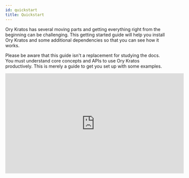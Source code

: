 ```yaml
---
id: quickstart
title: Quickstart
---
```



Ory Kratos has several moving parts and getting everything right from the beginning can be challenging. This getting started guide
will help you install Ory Kratos and some additional dependencies so that you can see how it works.

Please be aware that this guide isn't a replacement for studying the docs. You must understand core concepts and APIs to use Ory
Kratos productively. This is merely a guide to get you set up with some examples.

<iframe width="560" height="315" src="https://www.youtube-nocookie.com/embed/JhlIZ3aChXc" frameborder="0" allowfullscreen />

:::info

Video based on Ory Kratos 0.5.5 quickstart, so some routes may have changed.

:::

## Use case: application login and registration

This section gives you some context on what we want to achieve and what tools we need for that. You will also learn about the
network set up we picked for this guide.

This quickstart guide operates on the assumption that we're writing a Node.js app. This app is using nothing fancy - some
Express.js and a bit of HTML Templating using Handlebars. We do want to use TypeScript, but only because it's more readable - not
because we're doing anything out of the ordinary!

You could pick any technology here, of course. This works with Swift, React.js, or Angular (client side) as well as with PHP,
Ruby, Python, Java (server side) - you name it! We picked Node.js + TypeScript because we believe it's the easiest to understand,
and because JavaScript and Node.js are universally understood and easy to install.

We know our app will need to have some type of dashboard and that it needs users. Therefore, we need:

- Login
- Logout
- Registration
- Profile management ("update first name", "update avatar", etc.)
- Credentials Management ("add a new recovery email", "change password", etc.)
- Account Recovery ("password reset")
- Email Verification
- Two Factor Authentication
- "Sign in with Google" and "Sign in with GitHub"

and of course:

- A dashboard that shows `Hello {{ traits.name.first }} {{ traits.name.last }}!` which is only visible when the user is signed in.

## Setup

As you might already know, Ory Kratos is API-only; it doesn't have a UI or HTML templating engine. We will implement all the
user-facing UIs like "dashboard", "login", and "registration" in our Node.js app!

To ensure that no one can access the dashboard without prior authentication (login), we can use a small piece of code (here
Express.js) to do that:

<CodeFromRemote
  lang="js"
  title="https://github.com/ory/kratos-selfservice-ui-node/blob/master/src/pkg/middleware.ts"
  src="https://raw.githubusercontent.com/ory/kratos-selfservice-ui-node/master/src/pkg/middleware.ts"
/>

:::info

Ory Kratos isn't just an API: it uses cookies, HTTP redirects, anti-CSRF tokens and more so you don't have to.

:::

The Node.js app and Ory Kratos need to share cookies in order for anti-CSRF tokens and login sessions to work. Because the
quickstart runs on different ports on `127.0.0.1` there isn't anything we need to do to get this all working. In environments
where you have multiple sub-domains or reverse proxies, the set up will be a bit more sophisticated. You can find more information
about the different set up possibilities in the [Getting Cookies to Work on Multi-Domains Guide](guides/multi-domain-cookies.mdx).

Ory Kratos doesn't ship with an administrative user interface. You must implement that UI yourself. If you need a managed solution
that takes care of everything, consider signing up to [Ory Network](https://console.ory.sh/).

In this quickstart we will use Ory Kratos' CLI to interact with Ory Kratos' APIs.

The quickstart also comes with [MailSlurper](https://mailslurper.com), a mock SMTP server the demo uses to show how email
verification works.

### Clone Ory Kratos and run it in Docker

To get this example working, you will need Git, [Docker](https://docs.docker.com/get-docker/), and
[Docker Compose](https://docs.docker.com/compose/install/) installed on your system. No other dependencies are required. Before
you start, make sure that Docker has enough disk space.

:::tip

This tutorial uses Docker-Compose volumes which have reported to run out of disk space. Check the remaining disk space using
`docker system df`. If the volumes are above the 85% threshold,
[prune old Docker objects](https://docs.docker.com/config/pruning/) before you start!

:::

:::tip

If you encounter build errors such as network timeout, make sure that the network is running and run `make docker` again. If the
problem persists, feel free to [open an issue](https://github.com/ory/kratos/issues/new/choose).

:::

Let's clone Ory Kratos and run `docker-compose`:

```mdx-code-block
import { useLatestRelease } from '@site/src/hooks'
import CodeBlock from '@theme/CodeBlock'

<CodeBlock className="language-shell">{`git clone https://github.com/ory/kratos.git
cd kratos
\
git checkout master
docker-compose -f quickstart.yml -f quickstart-standalone.yml up --build --force-recreate
# If you have SELinux, run:
docker-compose -f quickstart.yml -f quickstart-selinux.yml -f quickstart-standalone.yml up --build --force-recreate`}</CodeBlock>
```

This might take a minute or two. Once the output slows down and logs indicate a healthy system you're ready to roll! A healthy
system will show something along the lines of (the order of messages might be reversed):

```
kratos_1 | time="2020-01-20T14:52:13Z" level=info msg="Starting the admin httpd on: 0.0.0.0:4434"
kratos_1 | time="2020-01-20T14:52:13Z" level=info msg="Starting the public httpd on: 0.0.0.0:4433"
```

:::note

There are two important factors to get a fully functional system:

- You need to make sure that ports `4455`, `4433`, `4434`, and `4436`&nbsp;
  [are free](https://serverfault.com/questions/309052/check-if-port-is-open-or-closed-on-a-linux-server).
- Make sure to always use `127.0.0.1` as the hostname; never use `localhost`! This is important because browsers treat these two
  as separate domains and will therefore have issues with setting and using cookies.

:::

There is no database being used in this example. Ory Kratos supports SQLite, PostgreSQL, MySQL, and CockroachDB as database
backends. For the quickstart, we're mounting a persistent volume to store the SQLite database in.

Future guides will explain how to set up a production system.

### Network architecture

This demo makes use of several services:

1. [Ory Kratos](https://github.com/ory/kratos)
   - Public ("Browser") API (port 4433)
   - Admin API (port 4434) - This is only made public so we can test via the CLI.
2. [Node.js Selfservice UI](http://github.com/ory/kratos-selfservice-ui-node)
   - Public (port 4455) - an example application written in Node.js that implements the login, registration, logout, dashboard,
     and other UIs.
3. [MailSlurper](https://github.com/mailslurper)
   - Public (port 4436) - a development SMTP server which Ory Kratos will use to send emails.

To better understand the application architecture, let's take a look at the network configuration. This assumes that you have at
least some understanding of how Docker networks work:

<Mermaid
  chart={`
graph TD
subgraph hn[Host Network]
    B[Browser]
    B-->|Can access URLs via 127.0.0.1:4455|OKPHN
    B-->|Can access URLs via 127.0.0.1:4433|PAPI
    B-->|Can access UI via 127.0.0.1:4436|SMTPUI
    OKPHN([Selfservice UI exposed at :4455])
    SMTPUI([MailSlurper UI exposed at :4436])
    PAPI([Ory Kratos Public API exposed at :4433])
end
subgraph dn["Internal Docker Network (intranet)"]
    OKPHN-.->SA
    SMTPUI-.->SMTP
    PAPI-.->OK
    SA-->|Talks to and validates login sessions using|OK
    OK-->|Sends mail via|SMTP
    OK[Ory Kratos]
    SA["Selfservice UI (Ory Kratos SelfService UI Node Example)"]
    SMTP["SMTP Server (MailSlurper)"]
end
`}
/>

## Perform registration, login, and logout

Enough theory, it's time to get this thing going! Let's start by trying to open the dashboard - **go to
[127.0.0.1:4455/welcome](http://127.0.0.1:4455/welcome)**.

You should end up at the dashboard:

![Dashboard screen of your secured app](./_static/quickstart/ui-unverified-dashboard.png)

Under the section `Session Information` you can find the Ory Session details, as there is no active session this is empty for now.

:::note

The rendered login form should be a standard HTML `<form>`. AJAX requests require `credentials: 'include'`. This flow also works
with Single Page Apps (SPA) and frameworks like Angular or React.js.

:::

Click `Sign In` to start a login flow. On the Sign In Screen you can see the unique login `<flow_id>` for example
`?flow=78e374d2-f36b-40ae-922d-e81f812ea897` appended to the /login route in the URL.

Looking at the network stack, you can see two redirects happening:

![Network trace of your secured app](./_static/quickstart/secureapp-login-ntrace.png)

Here's a play-by-play of what happened:

1. `/login` redirected you to `http://127.0.0.1:4433/self-service/login/browser`, which is one of Ory Kratos' APIs used for
   logging in browser-based applications.
2. Kratos handled `/self-service/login/browser` which created and persisted a new flow with `csrf_token`. Kratos would check no
   session exists, redirected the browser to `/login?flow=<flow_id>`. If a session exists already, the browser will be redirected
   to `urls.default_redirect_url` unless the query parameter `?refresh=true` was set.
3. The login UI handled the `/login` route, found the `<flow_id>` in the URL query parameter, and used it to make an HTTP request
   to `http://kratos:4433/self-service/login/flows?id=<flow_id>`. Notice the URI is `kratos:4433` because SecureApp is making a
   server-side HTTP request via Docker's private network to Ory Kratos' Admin API.
4. Ory Kratos responded with data which SecureApp used to render the HTML login form.

We can use `curl` to get an example of the payload that Ory Kratos responds with. `GET` a valid `<flow_id>` or copy it from your
browser and make a request to `/self-service/login/`:

```sh
flowId=$(curl -s -X GET \
    -H "Accept: application/json" \
    http://127.0.0.1:4433/self-service/login/api | jq -r '.id')
curl -s -X GET \
    -H "Accept: application/json" \
    "http://127.0.0.1:4433/self-service/login/flows?id=$flowId" | jq
{
  "id": "f091ccf5-df85-493e-a9a3-de9b86925a45",
  "type": "api",
  "expires_at": "2021-12-13T18:31:57.1189985Z",
  "issued_at": "2021-12-13T18:21:57.1189985Z",
  "request_url": "http://127.0.0.1:4433/self-service/login/api",
  "ui": {
    "action": "http://127.0.0.1:4433/self-service/login?flow=f091ccf5-df85-493e-a9a3-de9b86925a45",
    "method": "POST",
    "nodes": [
      {
        "type": "input",
        "group": "default",
        "attributes": {
          "name": "csrf_token",
          "type": "hidden",
          "value": "",
          "required": true,
          "disabled": false,
          "node_type": "input"
        },
        "messages": [],
        "meta": {}
      },
      {
        "type": "input",
        "group": "password",
        "attributes": {
          "name": "identifier",
          "type": "text",
          "value": "",
          "required": true,
          "disabled": false,
          "node_type": "input"
        },
        "messages": [],
        "meta": {
          "label": {
            "id": 1070004,
            "text": "ID",
            "type": "info"
          }
        }
      },
      {
        "type": "input",
        "group": "password",
        "attributes": {
          "name": "password",
          "type": "password",
          "required": true,
          "disabled": false,
          "node_type": "input"
        },
        "messages": [],
        "meta": {
          "label": {
            "id": 1070001,
            "text": "Password",
            "type": "info"
          }
        }
      },
      {
        "type": "input",
        "group": "password",
        "attributes": {
          "name": "method",
          "type": "submit",
          "value": "password",
          "disabled": false,
          "node_type": "input"
        },
        "messages": [],
        "meta": {
          "label": {
            "id": 1010001,
            "text": "Sign in",
            "type": "info",
            "context": {}
          }
        }
      }
    ]
  },
  "created_at": "2021-12-13T18:21:57.121894Z",
  "updated_at": "2021-12-13T18:21:57.121894Z",
  "refresh": false,
  "requested_aal": "aal1"
}
```

Let's move on to the next flow - registration! Click on "Register new account", which initiates a flow similar to the one we just
used:

![Registration screen of your secured app](./_static/quickstart/secureapp-registration.png)

The network trace should look familiar by now:

![Registration with network trace screen of your secured app](./_static/quickstart/secureapp-registration-ntrace.png)

To get an example of the payload for a registration flow, we can use the same `curl` request as above, now to the
`self-service/registration` endpoint.

```sh
flowId=$(curl -s -X GET \
    -H "Accept: application/json" \
    http://127.0.0.1:4433/self-service/registration/api | jq -r '.id')

curl -s -X GET \
    -H "Accept: application/json" \
    "http://127.0.0.1:4433/self-service/registration/flows?id=$flowId" | jq
{
  "id": "d62a3a8d-d3f3-4ca5-af54-0e8747b53b41",
  "type": "api",
  "expires_at": "2021-12-13T19:55:06.9350485Z",
  "issued_at": "2021-12-13T19:45:06.9350485Z",
  "request_url": "http://127.0.0.1:4433/self-service/registration/api",
  "ui": {
    "action": "http://127.0.0.1:4433/self-service/registration?flow=d62a3a8d-d3f3-4ca5-af54-0e8747b53b41",
    "method": "POST",
    "nodes": [
      {
        "type": "input",
        "group": "default",
        "attributes": {
          "name": "csrf_token",
          "type": "hidden",
          "value": "",
          "required": true,
          "disabled": false,
          "node_type": "input"
        },
        "messages": [],
        "meta": {}
      },
      {
        "type": "input",
        "group": "password",
        "attributes": {
          "name": "traits.email",
          "type": "email",
          "required": true,
          "disabled": false,
          "node_type": "input"
        },
        "messages": [],
        "meta": {
          "label": {
            "id": 1070002,
            "text": "E-Mail",
            "type": "info"
          }
        }
      },
      {
        "type": "input",
        "group": "password",
        "attributes": {
          "name": "password",
          "type": "password",
          "required": true,
          "disabled": false,
          "node_type": "input"
        },
        "messages": [],
        "meta": {
          "label": {
            "id": 1070001,
            "text": "Password",
            "type": "info"
          }
        }
      },
      {
        "type": "input",
        "group": "password",
        "attributes": {
          "name": "traits.name.first",
          "type": "text",
          "disabled": false,
          "node_type": "input"
        },
        "messages": [],
        "meta": {
          "label": {
            "id": 1070002,
            "text": "First Name",
            "type": "info"
          }
        }
      },
      {
        "type": "input",
        "group": "password",
        "attributes": {
          "name": "traits.name.last",
          "type": "text",
          "disabled": false,
          "node_type": "input"
        },
        "messages": [],
        "meta": {
          "label": {
            "id": 1070002,
            "text": "Last Name",
            "type": "info"
          }
        }
      },
      {
        "type": "input",
        "group": "password",
        "attributes": {
          "name": "method",
          "type": "submit",
          "value": "password",
          "disabled": false,
          "node_type": "input"
        },
        "messages": [],
        "meta": {
          "label": {
            "id": 1040001,
            "text": "Sign up",
            "type": "info",
            "context": {}
          }
        }
      }
    ]
  }
}
```

If we try to sign up using a password like `123456`, Krato's password policy will complain:

![Registration with network trace screen of your secured app](./_static/quickstart/secureapp-registration-pwpolicy.png)

Setting a password that doesn't violate these policies, we will be immediately redirected to the dashboard:

![SecureApp Dashboard](./_static/quickstart/secureapp-dashboard.png)

By clicking the "logout" icon in the top right, you will be redirected to the login screen again where you will be able to use
your credentials to log back in again. Exciting!

### Understand how login and registration work

Head over to the [Self-Service Flows Chapter](self-service.mdx) for an in-depth explanation of how each individual flow works.

### Email verification

As you've signed up, an email was sent to the email address you used. Because the quickstart uses a fake SMTP server, the email
didn't arrive in your inbox. You can retrieve the email however by opening the MailSlurper UI at
[127.0.0.1:4436](http://127.0.0.1:4436).

You should see something like this:

![User Email Verification](./_static/quickstart/mailslurper-quickstart.png)

If not, hard refresh the tab or click on the home icon in the menu bar.

Next, click the verification link. You will end up at the dashboard, with a verified email address (check the `verified` and
`verified_at` field in the JSON response):

```json {31}
{
  "id": "5fe6b562-c5a6-4adf-a3a7-a1e588c11c66",
  "active": true,
  "expires_at": "2021-12-14T19:35:21.7271879Z",
  "authenticated_at": "2021-12-13T19:35:21.7271879Z",
  "authenticator_assurance_level": "aal1",
  "authentication_methods": [
    {
      "method": "password",
      "completed_at": "2021-12-13T19:35:21.7271762Z"
    }
  ],
  "issued_at": "2021-12-13T19:35:21.7271879Z",
  "identity": {
    "id": "0435468f-5b39-4f06-8257-af418412891d",
    "schema_id": "default",
    "schema_url": "http://127.0.0.1:4433/schemas/default",
    "state": "active",
    "state_changed_at": "2021-12-13T19:32:48.7715418Z",
    "traits": {
      "name": {
        "first": "Foo",
        "last": "Bar"
      },
      "email": "foo@ory.sh"
    },
    "verifiable_addresses": [
      {
        "id": "9fccf5c1-c374-4a15-8f01-1fd5cb3bea55",
        "value": "foo@ory.sh",
        "verified": true,
        "via": "email",
        "status": "completed",
        "verified_at": "2021-12-13T19:34:45.4343846Z",
        "created_at": "2021-12-13T19:32:48.775138Z",
        "updated_at": "2021-12-13T19:34:53.449022Z"
      }
    ],
    "recovery_addresses": [
      {
        "id": "0df6ddf6-780b-4c3c-ba31-4a349a2a1bc5",
        "value": "foo@ory.sh",
        "via": "email",
        "created_at": "2021-12-13T19:32:48.775823Z",
        "updated_at": "2021-12-13T19:34:53.449207Z"
      }
    ],
    "created_at": "2021-12-13T19:32:48.773627Z",
    "updated_at": "2021-12-13T19:32:48.773627Z"
  }
}
```

To re-request the verification email, fill out the form at [127.0.0.1:4455/verification](http://127.0.0.1:4455/verification).

To learn more about verification recovery, head over to the
[Email and Phone Verification and Account Activation Documentation](self-service/flows/verify-email-account-activation.mdx).

### Account recovery

The quickstart has account recovery enabled. To recover an account, log out and click on "Recover Account":

![Click on recover account](./_static/quickstart/quickstart-recover-i.png)

The next screen shows a HTML form where you enter your email address:

![Enter your email address](./_static/quickstart/quickstart-recover-ii.png)

Hit "submit" and check the emails for the account recovery message:

![Check your email for the password reset email](./_static/quickstart/quickstart-recover-iii.png)

Click the link, and change your password:

![Change your password](./_static/quickstart/quickstart-recover-iv.png)

You are now able to sign in with the new password. To learn more about account recovery, head over to the
[Account Recovery Documentation](./self-service/flows/account-recovery-password-reset.mdx).

#### Configuration

You can find all configuration files used for this quickstart guide in
[`./contrib/quickstart/kratos`](https://github.com/ory/kratos/tree/master/contrib/quickstart/kratos/email-password) ,
[`./quickstart.yml`](https://github.com/ory/kratos/blob/master/quickstart.yml), and
[`./quickstart-standalone.yml`](https://github.com/ory/kratos/blob/master/quickstart-standalone.yml). To understand what each of
those configuration files does, consult the other chapters of this documentation.

:::note

To get a minimal version of Ory Kratos running, you need to set configuration values for
[`identity.default_schema_id`](https://github.com/ory/kratos/blob/v0.8.0-alpha.3/contrib/quickstart/kratos/email-password/kratos.yml#L77)
and [`DSN`](https://github.com/ory/kratos/blob/v0.8.0-alpha.3/quickstart.yml#L42). You should also configure
[`selfservice.flows.*.ui_url`](https://github.com/ory/kratos/blob/v0.8.0-alpha.3/contrib/quickstart/kratos/email-password/kratos.yml#L24)
or else Kratos will use fallback URLs.

:::

This is just scratching the surface of Ory Kratos, see [Next Steps](#next-steps) for pointers how to continue.

## Cleaning up Docker

To clean everything up, you need to bring down the Docker Compose environment and remove all mounted volumes.

```sh
docker-compose -f quickstart.yml down -v
docker-compose -f quickstart.yml rm -fsv
```

## Next steps

Here is some information should you want to modify the quickstart:

**Social Login**

[Step-by-step guides](./social-signin/overview) to add sign up and login with popular OIDC providers to the Ory Kratos Quickstart,
for example:

- [GitHub](./social-signin/github)
- [Google](./social-signin/google)
- [Facebook](./social-signin/facebook)

**Use a different database**

If you want to run the quickstart with PostgreSQL, run the following docker-compose:
`docker-compose -f quickstart.yml -f quickstart-standalone.yml -f quickstart-postgres.yml up --build --force-recreate`

If you want to run the quickstart with CockroachDB, run the following docker-compose:
`docker-compose -f quickstart.yml -f quickstart-standalone.yml -f quickstart-crdb.yml up --build --force-recreate`

If you want to run the quickstart with MySQL, run the following docker-compose:
`docker-compose -f quickstart.yml -f quickstart-standalone.yml -f quickstart-mysql.yml up --build --force-recreate`

**Change ports**

If you want to change ports for the SelfService-UI, you need to change them in `quickstart.yml` as well as in the
`contrib/quickstart/kratos/email-password/kratos.yml` accordingly.

Note that you also need to change the ports for flows (error, settings, recovery, verification, logout, login, registration).

The same procedure applies if you want to change ports for the Public UI/Admin UI or the Mailslurper.

**Hooks**

To change the redirects happening after registration,login or a settings change, take a look at this document:
[Hooks](hooks/configure-hooks).

If you delete the `session` hook from `kratos.yml`, the user will _not_ be immediately signed in after registration.

### Quickstart configuration

In this tutorial we use a simplified configuration. You can find it in
[`contrib/quickstart/kratos/email-password/kratos.yml`](https://github.com/ory/kratos/blob/master/contrib/quickstart/kratos/email-password/kratos.yml).
In the same place the
[identity schema](https://github.com/ory/kratos/blob/master/contrib/quickstart/kratos/email-password/identity.schema.json) used in
the tutorial can be found. The configuration gets loaded in docker-compose as specified in the
[`quickstart.yml`](https://github.com/ory/kratos/blob/master/quickstart.yml).

<CodeFromRemote
  lang="yml"
  link="https://github.com/ory/kratos/blob/master/quickstart.yml"
  src="https://github.com/ory/kratos/blob/master/contrib/quickstart/kratos/email-password/kratos.yml"
/>

Have a look at the [reference configuration](./reference/configuration.mdx) for further information on possible configuration
options.
